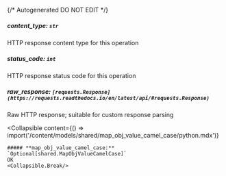 {/* Autogenerated DO NOT EDIT  */}

##### **content_type:** `str`
HTTP response content type for this operation

##### **status_code:** `int`
HTTP response status code for this operation

##### **raw_response:** `[requests.Response](https://requests.readthedocs.io/en/latest/api/#requests.Response)`
Raw HTTP response; suitable for custom response parsing

<Collapsible
    content={() => import('/content/models/shared/map_obj_value_camel_case/python.mdx')}
>
    ##### **map_obj_value_camel_case:** `Optional[shared.MapObjValueCamelCase]`
    OK
    <Collapsible.Break/>
</Collapsible>


